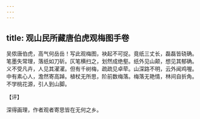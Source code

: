 ```yaml
---
---
---
```

title: 观山民所藏唐伯虎观梅图手卷
---







吴侬唐伯虎，高气何岳岳！写此观梅图，袂起不可捉。竟纸三丈长，磊磊皆硗确。笔墨失常理，落纸如刀斫。仄笔横扫之，划然成绝壑。纸外见山颠，想见其郁确。义不受凡卉，人见其濯濯。但有千树梅，疏疏见卓荦。山深路不明，云外闻鸡喔。中有素心人，澹然寄高踔。植杖无所思，阶前数梅落。梅落无艳情，林间自折角。不学桃花源，引人到山脚。

【评】

深得画理，作者观者寄思皆在无何之乡。